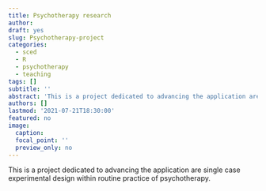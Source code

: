 ```yaml
---
title: Psychotherapy research
author:
draft: yes  
slug: Psychotherapy-project
categories:
  - sced
  - R
  - psychotherapy
  - teaching
tags: []
subtitle: ''
abstract: 'This is a project dedicated to advancing the application are single case experimental design within routine practice of psychotherapy.'
authors: []
lastmod: '2021-07-21T18:30:00'
featured: no
image:
  caption:
  focal_point: ''
  preview_only: no
---
```

This is a project dedicated to advancing the application are single case experimental design within routine practice of psychotherapy.
